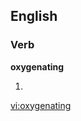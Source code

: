 
==English==

===Verb===
'''oxygenating'''

# {{present participle of|[[oxygenate]]}}

[[vi:oxygenating]]